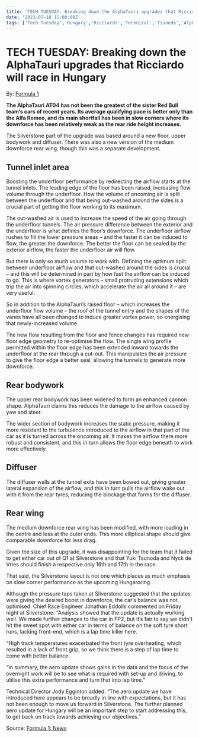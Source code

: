 ```yaml
---
title: 'TECH TUESDAY: Breaking down the AlphaTauri upgrades that Ricciardo will race in Hungary'
date: '2023-07-18 15:00:00Z'
tags: ['Tech Tuesday','Hungary','Ricciardo','Technical','Tsuneda','Alphatauri','Car Upgrades']
---
```


# TECH TUESDAY: Breaking down the AlphaTauri upgrades that Ricciardo will race in Hungary

By: [Formula 1](https://www.formula1.com/)

<CustomImage src="https://raw.githubusercontent.com/lordksix/f1-posts/main/images/tech-tuesday-breaking-down-the-alphatauri-upgrades-that-ricciardo-will-race/alphatauri.avif" alt="Alpha Tauri in Tech Tuesday" />

**The AlphaTauri AT04 has not been the greatest of the sister Red Bull team’s cars of recent years. Its average qualifying pace is better only than the Alfa Romeo, and its main shortfall has been in slow corners where its downforce has been relatively weak as the rear ride height increases.**


The Silverstone part of the upgrade was based around a new floor, upper bodywork and diffuser. There was also a new version of the medium downforce rear wing, though this was a separate development.


## Tunnel inlet area


Boosting the underfloor performance by redirecting the airflow starts at the tunnel inlets. The leading edge of the floor has been raised, increasing flow volume through the underfloor. How the volume of oncoming air is split between the underfloor and that being out-washed around the sides is a crucial part of getting the floor working to its maximum.


<CustomImage src="https://raw.githubusercontent.com/lordksix/f1-posts/main/images/tech-tuesday-breaking-down-the-alphatauri-upgrades-that-ricciardo-will-race/alphatauri-2.avif" alt="Alpha Tauri in Tech Tuesday" caption="The leading edge of the floor of the AT04 has now been raise" />


The out-washed air is used to increase the speed of the air going through the underfloor tunnels. The air pressure difference between the exterior and the underfloor is what defines the floor’s downforce. The underfloor airflow rushes to fill the lower pressure areas – and the faster it can be induced to flow, the greater the downforce. The better the floor can be sealed by the exterior airflow, the faster the underfloor air will flow.


But there is only so much volume to work with. Defining the optimum split between underfloor airflow and that out-washed around the sides is crucial – and this will be determined in part by how fast the airflow can be induced to go. This is where vortex generators – small protruding extensions which trip the air into spinning circles, which accelerate the air all around it – are very useful.


So in addition to the AlphaTauri’s raised floor – which increases the underfloor flow volume – the roof of the tunnel entry and the shapes of the vanes have all been changed to induce greater vortex power, so energising that newly-increased volume.


The new flow resulting from the floor and fence changes has required new floor edge geometry to re-optimise the flow. The single wing profile permitted within the floor edge has been extended inward towards the underfloor at the rear through a cut-out. This manipulates the air pressure to give the floor edge a better seal, allowing the tunnels to generate more downforce.


<CustomImage src="https://raw.githubusercontent.com/lordksix/f1-posts/main/images/tech-tuesday-breaking-down-the-alphatauri-upgrades-that-ricciardo-will-race/alphatauri-3.avif" alt="Alpha Tauri in Tech Tuesday" caption="The permitted single wing within the floor edge has been extended, turned inward at the rear and directed into the underfloor through a cut-out, thus forming a device which manipulates the air pressure to give a better seal for the underfloor tunnels" />


## Rear bodywork

The upper rear bodywork has been widened to form an enhanced cannon shape. AlphaTauri claims this reduces the damage to the airflow caused by yaw and steer.


The wider section of bodywork increases the static pressure, making it more resistant to the turbulence introduced to the airflow in that part of the car as it is turned across the oncoming air. It makes the airflow there more robust and consistent, and this in turn allows the floor edge beneath to work more effectively.



<CustomImage src="https://raw.githubusercontent.com/lordksix/f1-posts/main/images/tech-tuesday-breaking-down-the-alphatauri-upgrades-that-ricciardo-will-race/alphatauri-4.avif" alt="Alpha Tauri in Tech Tuesday" caption="The rear wing has been re-designed on the AT04 (the Austria-spec one is shown on the left, the Silverstone one on the right), along with a widening of the rear bodywork" />


## Diffuser


The diffuser walls at the tunnel exits have been bowed out, giving greater lateral expansion of the airflow, and this in turn pulls the airflow wake out with it from the rear tyres, reducing the blockage that forms for the diffuser.


## Rear wing


The medium downforce rear wing has been modified, with more loading in the centre and less at the outer ends. This more elliptical shape should give comparable downforce for less drag.


Given the size of this upgrade, it was disappointing for the team that it failed to get either car out of Q1 at Silverstone and that Yuki Tsunoda and Nyck de Vries should finish a respective only 16th and 17th in the race.


That said, the Silverstone layout is not one which places as much emphasis on slow corner performance as the upcoming Hungaroring.


<CustomImage src="https://raw.githubusercontent.com/lordksix/f1-posts/main/images/tech-tuesday-breaking-down-the-alphatauri-upgrades-that-ricciardo-will-race/alphatauri-5.avif" alt="Alpha Tauri in Tech Tuesday" caption="While there wasn’t a McLaren-style jump for AlphaTauri at Silverstone, the team were pleased with how the upgrades performed – with more due on the car at the Hungaroring" />


Although the pressure taps taken at Silverstone suggested that the updates were giving the desired boost in downforce, the car’s balance was not optimised. Chief Race Engineer Jonathan Eddolls commented on Friday night at Silverstone: “Analysis showed that the update is actually working well. We made further changes to the car in FP2, but it’s fair to say we didn't hit the sweet spot with either car in terms of balance on the soft tyre short runs, lacking front-end, which is a lap time killer here.


“High track temperatures exacerbated the front tyre overheating, which resulted in a lack of front grip, so we think there is a step of lap time to come with better balance.


“In summary, the aero update shows gains in the data and the focus of the overnight work will be to see what is required with set-up and driving, to utilise this extra performance and turn that into lap time.”


Technical Director Jody Egginton added: “The aero update we have introduced here appears to be broadly in line with expectations, but it has not been enough to move us forward in Silverstone. The further planned aero update for Hungary will be an important step to start addressing this, to get back on track towards achieving our objectives.”


Source: [Formula 1: News](https://www.formula1.com/en/latest/article.tech-tuesday-breaking-down-the-alphatauri-upgrades-that-ricciardo-will-race.5Vu3EBD32eQDTtzSAj3ruE.html)